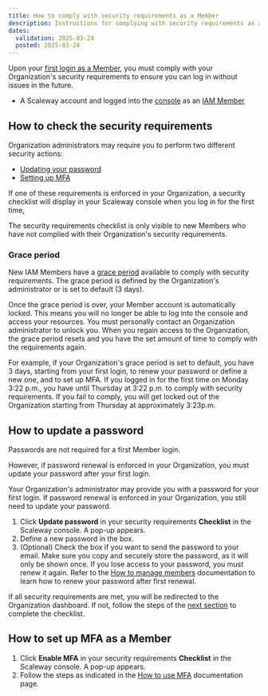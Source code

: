 ```yaml
---
title: How to comply with security requirements as a Member
description: Instructions for complying with security requirements as an IAM Member
dates:
  validation: 2025-03-24
  posted: 2025-03-24
---
```




Upon your [first login as a Member](/iam/how-to/log-in-as-a-member), you must comply with your Organization's security requirements to ensure you can log in without issues in the future.

<Requirements />

- A Scaleway account and logged into the [console](https://account.scaleway.com/?service=elements) as an [IAM Member](/iam/concepts/#member)

## How to check the security requirements

Organization administrators may require you to perform two different security actions:

- [Updating your password](#how-to-update-a-password)
- [Setting up MFA](#how-to-set-up-mfa-as-a-member)

If one of these requirements is enforced in your Organization, a security checklist will display in your Scaleway console when you log in for the first time,

<Lightbox image={image} alt="screenshot of the scaleway console showing a checklist of the few quick steps to follow until you can explore the Scaleway console. 1. Update password - You are required to update your password to stay connected to this Organization. A message box indicates that there is 1 day left to update the password. It warns that once this grace period is up, you will be locked out of the Organization until an administrator unlocks your account. A button prompts to update the password. " />

<Message type="note">
The security requirements checklist is only visible to new Members who have not complied with their Organization's security requirements.
</Message>

### Grace period

New IAM Members have a [grace period](/iam/concepts/#grace-period) available to comply with security requirements. The grace period is defined by the Organization's administrator or is set to default (3 days).

<Message type="important">
Once the grace period is over, your Member account is automatically locked. This means you will no longer be able to log into the console and access your resources. You must personally contact an Organization administrator to unlock you. When you regain access to the Organization, the grace period resets and you have the set amount of time to comply with the requirements again.
</Message>

For example, if your Organization's grace period is set to default, you have 3 days, starting from your first login, to renew your password or define a new one, and to set up MFA. If you logged in for the first time on Monday 3:22 p.m., you have until Thursday at 3:22 p.m. to comply with security requirements. If you fail to comply, you will get locked out of the Organization starting from Thursday at approximately 3:23p.m.

## How to update a password

Passwords are not required for a first Member login.

However, if password renewal is enforced in your Organization, you must update your password after your first login.

<Message type="note">
Your Organization's administrator may provide you with a password for your first login. If password renewal is enforced in your Organization, you still need to update your password.
</Message>

1. Click **Update password** in your security requirements **Checklist** in the Scaleway console. A pop-up appears.
2. Define a new password in the box.
3. (Optional) Check the box if you want to send the password to your email.
    <Message type="tip">
    Make sure you copy and securely store the password, as it will only be shown once. If you lose access to your password, you must renew it again. Refer to the [How to manage members](/iam/how-to/manage-members#how-to-edit-a-members-information) documentation to learn how to renew your password after first renewal.
    </Message>

If all security requirements are met, you will be redirected to the Organization dashboard. If not, follow the steps of the [next section](#how-to-set-up-mfa-as-a-member) to complete the checklist.

## How to set up MFA as a Member

1. Click **Enable MFA** in your security requirements **Checklist** in the Scaleway console. A pop-up appears.
2. Follow the steps as indicated in the [How to use MFA](/account/how-to/use-2fa) documentation page.
